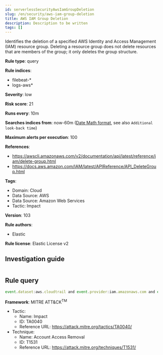 ```yaml
---
id: serverlessSecurityAwsIamGroupDeletion
slug: /en/security/aws-iam-group-deletion
title: AWS IAM Group Deletion
description: Description to be written
tags: []
---
```


<div id="aws-iam-group-deletion"></div>

Identifies the deletion of a specified AWS Identity and Access Management (IAM) resource group. Deleting a resource group does not delete resources that are members of the group; it only deletes the group structure.

**Rule type**: query

**Rule indices**: 

* filebeat-*
* logs-aws*

**Severity**: low

**Risk score**: 21

**Runs every**: 10m

**Searches indices from**: now-60m ([Date Math format](((ref))/common-options.html#date-math), see also <DocLink id="serverlessSecurityRulesUiCreate" section="set-the-rules-schedule">`Additional look-back time`</DocLink>)

**Maximum alerts per execution**: 100

**References**: 

* https://awscli.amazonaws.com/v2/documentation/api/latest/reference/iam/delete-group.html
* https://docs.aws.amazon.com/IAM/latest/APIReference/API_DeleteGroup.html

**Tags**: 

* Domain: Cloud
* Data Source: AWS
* Data Source: Amazon Web Services
* Tactic: Impact

**Version**: 103

**Rule authors**: 

* Elastic

**Rule license**: Elastic License v2

## Investigation guide

```markdown

```

## Rule query

```js
event.dataset:aws.cloudtrail and event.provider:iam.amazonaws.com and event.action:DeleteGroup and event.outcome:success

```

**Framework**: MITRE ATT&CK<sup>TM</sup>

* Tactic:
    * Name: Impact
    * ID: TA0040
    * Reference URL: https://attack.mitre.org/tactics/TA0040/
* Technique:
    * Name: Account Access Removal
    * ID: T1531
    * Reference URL: https://attack.mitre.org/techniques/T1531/

